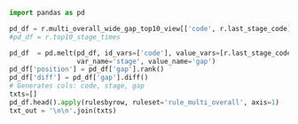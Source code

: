 

```python
import pandas as pd

pd_df = r.multi_overall_wide_gap_top10_view[['code', r.last_stage_code]]
#pd_df = r.top10_stage_times

pd_df  = pd.melt(pd_df, id_vars=['code'], value_vars=[r.last_stage_code],
                 var_name='stage', value_name='gap')
pd_df['position'] = pd_df['gap'].rank()
pd_df['diff'] = pd_df['gap'].diff()
# Generates cols: code, stage, gap
txts=[]
pd_df.head().apply(rulesbyrow, ruleset='rule_multi_overall', axis=1)
txt_out = '\n\n'.join(txts)
```
